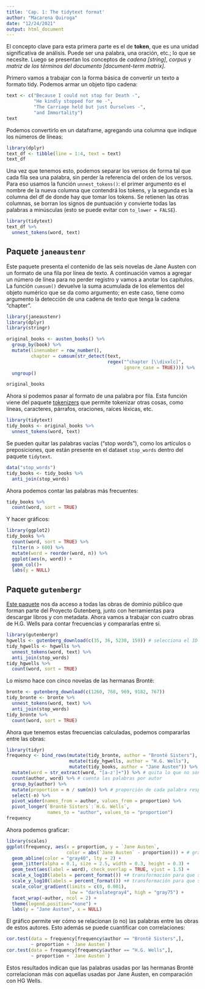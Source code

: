 ```yaml
---
title: 'Cap. 1: The tidytext format'
author: "Macarena Quiroga"
date: "12/24/2021"
output: html_document
---
```


El concepto clave para esta primera parte es el de **token**, que es una unidad significativa de análisis. Puede ser una palabra, una oración, etc.; lo que se necesite. Luego se presentan los conceptos de *cadena [string]*, *corpus* y *matriz de los términos del documento [document-term matrix]*. 

Primero vamos a trabajar con la forma básica de convertir un texto a formato tidy. Podemos armar un objeto tipo cadena:

```r
text <- c("Because I could not stop for Death -",
          "He kindly stopped for me -",
          "The Carriage held but just Ourselves -",
          "and Immortality")
text
```

Podemos convertirlo en un dataframe, agregando una columna que indique los números de líneas:
```r
library(dplyr)
text_df <- tibble(line = 1:4, text = text)
text_df
```

Una vez que tenemos esto, podemos separar los versos de forma tal que cada fila sea una palabra, sin perder la referencia del orden de los versos. Para eso usamos la función `unnest_tokens()`: el primer argumento es el nombre de la nueva columna que contendrá los tokens, y la segunda es la columna del df de donde hay que tomar los tokens. Se retienen las otras columnas, se borran los signos de puntuación y convierte todas las palabras a minúsculas (esto se puede evitar con `to_lower = FALSE`).
```r
library(tidytext)
text_df %>%
  unnest_tokens(word, text)
```

## Paquete `janeaustenr`

Este paquete presenta el contenido de las seis novelas de Jane Austen con un formato de una fila por línea de texto. A continuación vamos a agregar un número de línea para no perder registro y vamos a anotar los capítulos. La función `cumsum()` devuelve la suma acumulada de los elementos del objeto numérico que se da como argumento; en este caso, tiene como argumento la detección de una cadena de texto que tenga la cadena "chapter".
```r
library(janeaustenr)
library(dplyr)
library(stringr)

original_books <- austen_books() %>%
  group_by(book) %>%
  mutate(linenumber = row_number(),
         chapter = cumsum(str_detect(text, 
                                     regex("^chapter [\\divxlc]",
                                           ignore_case = TRUE)))) %>%
  ungroup()

original_books
```
Ahora sí podemos pasar al formato de una palabra por fila. Esta función viene del paquete [tokenizers](https://github.com/ropensci/tokenizers) que permite tokenizar otras cosas, como líneas, caracteres, párrafos, oraciones, raíces léxicas, etc.
```r
library(tidytext)
tidy_books <- original_books %>% 
  unnest_tokens(word, text)
```

Se pueden quitar las palabras vacías ("stop words"), como los artículos o preposiciones, que están presente en el dataset `stop_words` dentro del paquete `tidytext`.
```r
data("stop_words")
tidy_books <- tidy_books %>% 
  anti_join(stop_words)
```
Ahora podemos contar las palabras más frecuentes:
```r
tidy_books %>% 
  count(word, sort = TRUE)
```
Y hacer gráficos:
```r
library(ggplot2)
tidy_books %>% 
  count(word, sort = TRUE) %>% 
  filter(n > 600) %>% 
  mutate(word = reorder(word, n)) %>%
  ggplot(aes(n, word)) +
  geom_col()+
  labs(y = NULL)
```


## Paquete `gutenbergr`

[Este paquete](https://docs.ropensci.org/gutenbergr/) nos da acceso a todas las obras de dominio público que forman parte del Proyecto Gutenberg, junto con herramientas para descargar libros y con metadata. Ahora vamos a trabajar con cuatro obras de H.G. Wells para contar frecuencias y compararlas entre sí.

```r
library(gutenbergr)
hgwells <- gutenberg_download(c(35, 36, 5230, 159)) # selecciona el ID
tidy_hgwells <- hgwells %>%
  unnest_tokens(word, text) %>%
  anti_join(stop_words)
tidy_hgwells %>% 
  count(word, sort = TRUE)
```

Lo mismo hace con cinco novelas de las hermanas Brontë:
```r
bronte <- gutenberg_download(c(1260, 768, 969, 9182, 767))
tidy_bronte <- bronte %>%
  unnest_tokens(word, text) %>%
  anti_join(stop_words)
tidy_bronte %>% 
  count(word, sort = TRUE)
```
Ahora que tenemos estas frecuencias calculadas, podemos compararlas entre las obras:
```r
library(tidyr)
frequency <- bind_rows(mutate(tidy_bronte, author = "Brontë Sisters"), # agrega una columna de autor en cada
                       mutate(tidy_hgwells, author = "H.G. Wells"), 
                       mutate(tidy_books, author = "Jane Austen")) %>% 
  mutate(word = str_extract(word, "[a-z']+")) %>% # quita lo que no son palabras (números o símbolos)
  count(author, word) %>% # cuenta las palabras por autor
  group_by(author) %>%
  mutate(proportion = n / sum(n)) %>% # proporción de cada palabra respecto del total de palabras
  select(-n) %>% 
  pivot_wider(names_from = author, values_from = proportion) %>%
  pivot_longer(`Brontë Sisters`:`H.G. Wells`,
               names_to = "author", values_to = "proportion")
frequency
```
Ahora podemos graficar:
```r
library(scales)
ggplot(frequency, aes(x = proportion, y = `Jane Austen`, 
                      color = abs(`Jane Austen` - proportion))) + # gradiente que indica la proporción
  geom_abline(color = "gray40", lty = 2) +
  geom_jitter(alpha = 0.1, size = 2.5, width = 0.3, height = 0.3) +
  geom_text(aes(label = word), check_overlap = TRUE, vjust = 1.5) +
  scale_x_log10(labels = percent_format()) +# transformación para que se vea mejor
  scale_y_log10(labels = percent_format()) +# transformación para que se vea mejor
  scale_color_gradient(limits = c(0, 0.001), 
                       low = "darkslategray4", high = "gray75") +
  facet_wrap(~author, ncol = 2) +
  theme(legend.position="none") +
  labs(y = "Jane Austen", x = NULL)
```
El gráfico permite ver cómo se relacionan (o no) las palabras entre las obras de estos autores. Esto además se puede cuantificar con correlaciones:
```r
cor.test(data = frequency[frequency$author == "Brontë Sisters",],
         ~ proportion + `Jane Austen`)
cor.test(data = frequency[frequency$author == "H.G. Wells",], 
         ~ proportion + `Jane Austen`)
```
Estos resultados indican que las palabras usadas por las hermanas Brontë correlacionan más con aquellas usadas por Jane Austen, en comparación con HG Wells.
